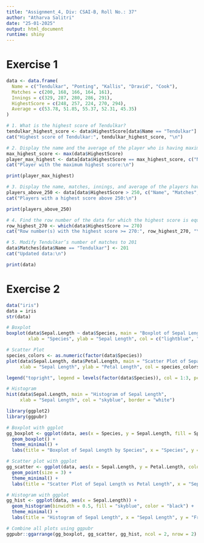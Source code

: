 ```yaml
---
title: "Assignment_4, Div: CSAI-B, Roll No.: 37"
author: "Atharva Salitri"
date: "25-01-2025"
output: html_document
runtime: shiny
---
```

# Exercise 1
```r
data <- data.frame(
  Name = c("Tendulkar", "Ponting", "Kallis", "Dravid", "Cook"),
  Matches = c(200, 168, 166, 164, 161),
  Innings = c(329, 287, 280, 286, 291),
  HighestScore = c(248, 257, 224, 270, 294),
  Average = c(53.78, 51.85, 55.37, 52.31, 45.35)
)
```

```r
# 1. What is the highest score of Tendulkar?
tendulkar_highest_score <- data$HighestScore[data$Name == "Tendulkar"]
cat("Highest score of Tendulkar:", tendulkar_highest_score, "\n")
```
```r
# 2. Display the name and the average of the player who is having maximum highest score
max_highest_score <- max(data$HighestScore)
player_max_highest <- data[data$HighestScore == max_highest_score, c("Name", "Average")]
cat("Player with the maximum highest score:\n")
```
```r
print(player_max_highest)
```
```r
# 3. Display the name, matches, innings, and average of the players having score above 250
players_above_250 <- data[data$HighestScore > 250, c("Name", "Matches", "Innings", "Average")]
cat("Players with a highest score above 250:\n")
```
```r
print(players_above_250)
```
```r
# 4. Find the row number of the data for which the highest score is equal or greater than 270
row_highest_270 <- which(data$HighestScore >= 270)
cat("Row number(s) with the highest score >= 270:", row_highest_270, "\n")
```
```r
# 5. Modify Tendulkar’s number of matches to 201
data$Matches[data$Name == "Tendulkar"] <- 201
cat("Updated data:\n")
```
```r
print(data)
```
# Exercise 2
```r
data("iris")
data = iris
str(data)
```
```r
# Boxplot
boxplot(data$Sepal.Length ~ data$Species, main = "Boxplot of Sepal Length by Species",
        xlab = "Species", ylab = "Sepal Length", col = c("lightblue", "lightgreen", "lightpink"))
```
```r
# Scatter Plot
species_colors <- as.numeric(factor(data$Species))
plot(data$Sepal.Length, data$Petal.Length, main = "Scatter Plot of Sepal Length vs Petal Length",
     xlab = "Sepal Length", ylab = "Petal Length", col = species_colors, pch = 19)

legend("topright", legend = levels(factor(data$Species)), col = 1:3, pch = 19)
```
```r
# Histogram
hist(data$Sepal.Length, main = "Histogram of Sepal Length",
     xlab = "Sepal Length", col = "skyblue", border = "white")
```

```r
library(ggplot2)
library(ggpubr)

# Boxplot with ggplot
gg_boxplot <- ggplot(data, aes(x = Species, y = Sepal.Length, fill = Species)) +
  geom_boxplot() +
  theme_minimal() +
  labs(title = "Boxplot of Sepal Length by Species", x = "Species", y = "Sepal Length")
```
```r
# Scatter plot with ggplot
gg_scatter <- ggplot(data, aes(x = Sepal.Length, y = Petal.Length, color = Species)) +
  geom_point(size = 3) +
  theme_minimal() +
  labs(title = "Scatter Plot of Sepal Length vs Petal Length", x = "Sepal Length", y = "Petal Length")
```
```r
# Histogram with ggplot
gg_hist <- ggplot(data, aes(x = Sepal.Length)) +
  geom_histogram(binwidth = 0.5, fill = "skyblue", color = "black") +
  theme_minimal() +
  labs(title = "Histogram of Sepal Length", x = "Sepal Length", y = "Frequency")
```

```r
# Combine all plots using ggpubr
ggpubr::ggarrange(gg_boxplot, gg_scatter, gg_hist, ncol = 2, nrow = 2)
```

